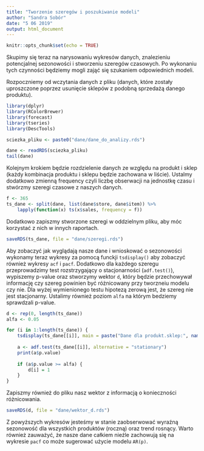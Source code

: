 ```yaml
---
title: "Tworzenie szeregów i poszukiwanie modeli"
author: "Sandra Sobór"
date: "5 06 2019"
output: html_document
---
```


```r
knitr::opts_chunk$set(echo = TRUE)
```

Skupimy się teraz na narysowaniu wykresów danych, znalezieniu potencjalnej 
sezonowości i stworzeniu szeregów czasowych. Po wykonaniu tych czynności
będziemy mogli zająć się szukaniem odpowiednich modeli.

Rozpoczniemy od wczytania danych z pliku (danych, które zostały uproszczone
poprzez usunięcie sklepów z podobną sprzedażą danego produktu).

```r
library(dplyr)
library(RColorBrewer)
library(forecast)
library(tseries)
library(DescTools)

sciezka_pliku <- paste0("dane/dane_do_analizy.rds")

dane <- readRDS(sciezka_pliku)
tail(dane)
```

Kolejnym krokiem będzie rozdzielenie danych ze względu na produkt i sklep 
(każdy kombinacja produktu i sklepu będzie zachowana w liście). Ustalmy dodatkowo
zmienną frequency czyli liczbę obserwacji na jednostkę czasu i stwórzmy szeregi 
czasowe z naszych danych.

```r
f <- 365
ts_dane <- split(dane, list(dane$store, dane$item)) %>%
    lapply(function(x) ts(x$sales, frequency = f))

```

Dodatkowo zapiszmy stworzone szeregi w oddzielnym pliku, aby móc korzystać z 
nich w innych raportach.

```r
saveRDS(ts_dane, file = "dane/szeregi.rds")
```

Aby zobaczyć jak wyglądają nasze dane i wnioskować o sezonowości wykonamy teraz 
wykresy za pomocą funckji `tsdisplay()` aby zobaczyć również wykresy `acf` i 
`pacf`. Dodatkowo dla każdego szeregu przeprowadzimy test rozstrzygający o 
stacjonarności (`adf.test()`), wypiszemy p-value oraz stworzymy wektor `d`, który
będzie przechowywał informację czy szereg powinien być różnicowany przy tworzneiu 
modelu czy nie. Dla wyżej wymienionego testu hipotezą zerową jest, że szereg nie
jest stacjonarny. Ustalimy również poziom `alfa` na którym bedziemy sprawdzali
p-value.

```r
d <- rep(0, length(ts_dane))
alfa <- 0.05

for (i in 1:length(ts_dane)) {
    tsdisplay(ts_dane[[i]], main = paste("Dane dla produkt.sklep:", names(ts_dane[i]))) 
    
    a <- adf.test(ts_dane[[i]], alternative = "stationary")
    print(a$p.value)
    
    if (a$p.value >= alfa) {
        d[i] = 1
    }
}

```

Zapiszmy również do pliku nasz wektor z informacją o konieczności różnicowania.

```r
saveRDS(d, file = "dane/wektor_d.rds")
```

Z powyższych wykresów jesteśmy w stanie zaobserwować wyraźną sezonowość
dla wszystkich produktów (roczną) oraz trend rosnący. Warto również 
zauważyć, że nasze dane całkiem nieźle zachowują się na wykresie `pacf`
co może sugerować użycie modelu `AR(p)`.
